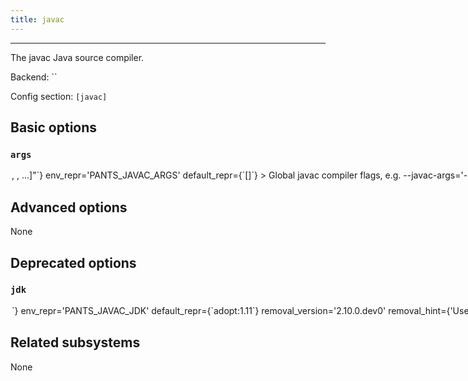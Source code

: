 ```yaml
---
title: javac
---
```



---

The javac Java source compiler.

Backend: <span className="color--primary">``</span>

Config section: <span className="color--primary">`[javac]`</span>

<span className={styles.options}>

## Basic options

### `args`

<Option
  cli_repr={`--javac-args="[<shell_str>, <shell_str>, ...]"`}
  env_repr='PANTS_JAVAC_ARGS'
  default_repr={`[]`}
>

Global `javac` compiler flags, e.g. `--javac-args='-g -deprecation'`.

</Option>

## Advanced options

None

## Deprecated options

### `jdk`

<Option
  cli_repr={`--javac-jdk=<str>`}
  env_repr='PANTS_JAVAC_JDK'
  default_repr={`adopt:1.11`}
  removal_version='2.10.0.dev0'
  removal_hint={'Use `--jvm-jdk`, which behaves the same.'}
>

The JDK to use for invoking javac.

 This string will be passed directly to Coursier&#x27;s `--jvm` parameter. Run `cs java --available` to see a list of available JVM versions on your platform.

 If the string &#x27;system&#x27; is passed, Coursier&#x27;s `--system-jvm` option will be used instead, but note that this can lead to inconsistent behavior since the JVM version will be whatever happens to be found first on the system&#x27;s PATH.

</Option>

## Related subsystems

None

</span>
